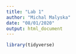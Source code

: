 ```yaml
---
title: "Lab 1"
author: "Michal Malyska"
date: "08/01/2020"
output: html_document
---
```


```r

library(tidyverse)

```